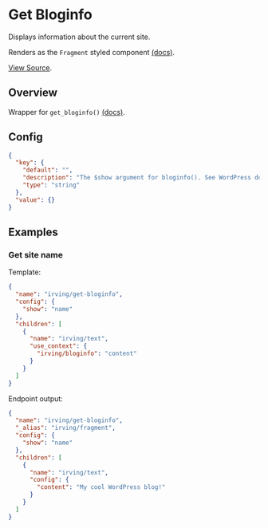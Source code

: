 <Meta title="WordPress Components|Get Bloginfo" />

# Get Bloginfo
Displays information about the current site.

Renders as the `Fragment` styled component [(docs)](?path=/docs/styled-components-fragment--basic-eample).

[View Source](https://github.com/alleyinteractive/wp-irving/tree/master/inc/components/components/site-info).

## Overview
Wrapper for `get_bloginfo()` [(docs)](https://developer.wordpress.org/reference/functions/get_bloginfo/).

## Config
```json
{
  "key": {
    "default": "",
    "description": "The $show argument for bloginfo(). See WordPress docs for all options.",
    "type": "string"
  },
  "value": {}
}
```

## Examples

### Get site name
Template:
```json
{
  "name": "irving/get-bloginfo",
  "config": {
    "show": "name"
  },
  "children": [
    {
      "name": "irving/text",
      "use_context": {
        "irving/bloginfo": "content"
      }
    }
  ]
}
```

Endpoint output:
```json
{
  "name": "irving/get-bloginfo",
  "_alias": "irving/fragment",
  "config": {
    "show": "name"
  },
  "children": [
    {
      "name": "irving/text",
      "config": {
        "content": "My cool WordPress blog!"
      }
    }
  ]
}
```
